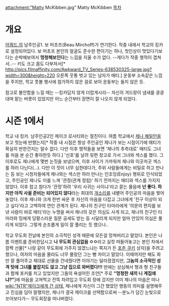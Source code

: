attachment:"Matty McKibben.jpg"
Matty McKibben
[[목차]]
= 개요 =
[[어쿼드.]]의 남주인공1. 보 머초프(Beau Mirchoff)가 연기한다.
작중 내에서 학교의 킹카로 설정되어있다. 보 머초프 본인의 얼굴도 준수한 편이기는 하나, 첫인상이 멋있다기보다는 순박해보여서 '''멍청해보인다'''는 느낌을 지울 수가 없다. --게다가 작중 행적이 겹쳐서..-- 키도 크고 몸도 다부져서[* http://pics.filmaffinity.com/Awkward_TV_Series-638530325-large.jpg?width=300&height=220 오른쪽 웃통 벗고 있는 남자가 매티.] 운동부 소속같은 느낌을 주지만, 학교 풋볼 행사에 참가하지 않은 걸로 보아 운동부는 들지 않은 듯.

참고로 불안함을 느낄 때는 --킹카답지 않게 더럽게시리-- 자신의 겨드랑이 냄새를 킁킁대며 맡는 버릇이 있었지만 어느 순간부터 장면이 잘 나오지 않게 되었다.

= 시즌 1에서 =
학교 내 킹카. 남주인공2인 제이크 로사티와는 절친이다. 여름 학교에서 [[제나 해밀턴]]을 보고 첫눈에 반했는지[* 작중 내 시점은 항상 주인공인 제나가 보는 시점이기에 매티가 확실히 반한건지는 알수 없다. 다만 이후 행적들을 보면 '제나의 추측대로' 매티도 그녀를 처음 본 순간 좋아한듯 하다.] '신호'를 날려 뒷편 창고로 가서 그녀와 섹스를 했다.
그 이후로도 제나에게 몇번 눈짓을 보냈으며, 이후 사이가 가까워져 제나와 이곳저곳 섹스를 하러 다닌다(...). 다만 이 짓이 너무 심한데다가, 주위 사람들에게는 비밀로 하고 만나는 등 보는 시청자들에게 제나와는 섹스만 하러 만나는 인조잉(Enjoy) 행위로 인식되었고, 주인공인 제나도 이를 느껴 '관정(관계 정립)' 하기 전까지는 매티와 섹스를 가지지 않았다. 이후 참고 참다가 '관정'하려 '우리 사귀는 사이냐'라고 묻는 물음에 '''넌 좋다. 하지만 아직 사귈 준비는 되어있지 않다'''라는 희대의 [[개소리]]를 내뱉어 주인공의 마음을 찢어놓았다.
이후 제나와 크게 한번 싸운 후 자신의 마음을 다잡고 그녀에게 '친구 이상이 되고 싶다'라고 고백하여 연인 관계가 된다. 제나의 친구인 타마라에게 '의문의 편지를 보낸 사람이 바로 매티'라는 누명을 써서 제나의 갖은 의심도 사게 되고, 제나의 친구인 타마라와 밍에게 당황스러운 질문 공세도 받는 등 시달리게 되지만 얼마 안있어 의심은 풀리게 되었다. 그렇게 순조롭게 일이 잘 풀리는 듯 했으나..

학교 무도회 전날에 본인의 소극적인 성격 때문에 모든걸 망쳐버리고 말았다.
본인은 나름 이벤트를 준비한답시고 '''나 무도회 관심없음 ㅇㅇ'''라고 실컷 떠들어놓고는 본인 차에서 깜짝 선물[* 나랑 같이 무도회에 가주지 않겠느냐는 쪽지가 든 [[포춘 쿠키]] 상자]을 주려고 했으나, 여자의 마음을 몰라도 너무 몰랐던 그는 뻥 차이고 말았다. 이때까지만 해도 화만 잘 풀어주고 제대로 선물을 건네줬다면 이야기는 달라졌겠지만, '''그놈의 소극적인 성격 탓에 그녀를 붙잡지도 않고 그냥 집으로 와버렸다!!!'''
딴에는 상심해서 형과 형 친구들과 함께 포커를 치고 있었지만 그들의 욕설어린 조언[* 주로 '''"멍청한 새끼 니 계집애냐?"''']에 마음을 고쳐먹고 잔뜩 차려입고 무도회 장에 갔지만 이미 제나의 마음은 떠나 [[wiki:"NTR"제이크에게 간 상태.]] 제나에게 자신이 그간 했었던 행동의 의미를 설명해주고 진심을 담아 말했지만, 제나가 결국 제이크를 선택함으로써 --분노가 담긴 눈빛으로 쏘아보다가-- 무도회장을 떠나버렸다.
